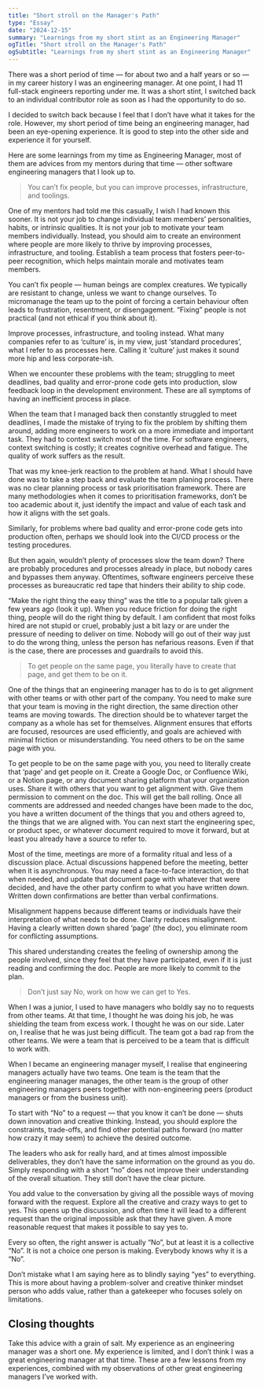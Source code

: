 ```yaml
---
title: "Short stroll on the Manager's Path"
type: "Essay"
date: "2024-12-15"
summary: "Learnings from my short stint as an Engineering Manager"
ogTitle: "Short stroll on the Manager's Path"
ogSubtitle: "Learnings from my short stint as an Engineering Manager"
---
```


There was a short period of time — for about two and a half years or so — in my career history I was an engineering manager. At one point, I had 11 full-stack engineers reporting under me. It was a short stint, I switched back to an individual contributor role as soon as I had the opportunity to do so. 

I decided to switch back because I feel that I don’t have what it takes for the role. However, my short period of time being an engineering manager, had been an eye-opening experience. It is good to step into the other side and experience it for yourself.

Here are some learnings from my time as Engineering Manager, most of them are advices from my mentors during that time — other software engineering managers that I look up to.

> You can’t fix people, but you can improve processes, infrastructure, and toolings.

One of my mentors had told me this casually, I wish I had known this sooner. It is not your job to change individual team members’ personalities, habits, or intrinsic qualities. It is not your job to motivate your team members individually. Instead, you should aim to create an environment where people are more likely to thrive by improving processes, infrastructure, and tooling. Establish a team process that fosters peer-to-peer recognition, which helps maintain morale and motivates team members.

You can’t fix people — human beings are complex creatures. We typically are resistant to change, unless we want to change ourselves. To micromanage the team up to the point of forcing a certain behaviour often leads to frustration, resentment, or disengagement. “Fixing” people is not practical (and not ethical if you think about it).

Improve processes, infrastructure, and tooling instead. What many companies refer to as ‘culture’ is, in my view, just ‘standard procedures’, what I refer to as processes here. Calling it ‘culture’ just makes it sound more hip and less corporate-ish.

When we encounter these problems with the team; struggling to meet deadlines, bad quality and error-prone code gets into production, slow feedback loop in the development environment. These are all symptoms of having an inefficient process in place.

When the team that I managed back then constantly struggled to meet deadlines, I made the mistake of trying to fix the problem by shifting them around, adding more engineers to work on a more immediate and important task. They had to context switch most of the time. For software engineers, context switching is costly; it creates cognitive overhead and fatigue. The quality of work suffers as the result. 

That was my knee-jerk reaction to the problem at hand. What I should have done was to take a step back and evaluate the team planing process. There was no clear planning process or task prioritisation framework. There are many methodologies when it comes to prioritisation frameworks, don’t be too academic about it, just identify the impact and value of each task and how it aligns with the set goals.

Similarly, for problems where bad quality and error-prone code gets into production often, perhaps we should look into the CI/CD process or the testing procedures. 

But then again, wouldn’t plenty of processes slow the team down?  There are probably procedures and processes already in place, but nobody cares and bypasses them anyway. Oftentimes, software engineers perceive these processes as bureaucratic red tape that hinders their ability to ship code.

“Make the right thing the easy thing” was the title to a popular talk given a few years ago (look it up). When you reduce friction for doing the right thing, people will do the right thing by default. I am confident that most folks hired are not stupid or cruel, probably just a bit lazy or are under the pressure of needing to deliver on time. Nobody will go out of their way just to do the wrong thing, unless the person has nefarious reasons. Even if that is the case, there are processes and guardrails to avoid this.

> To get people on the same page, you literally have to create that page, and get them to be on it.

One of the things that an engineering manager has to do is to get alignment with other teams or with other part of the company. You need to make sure that your team is moving in the right direction, the same direction other teams are moving towards. The direction should be to whatever target the company as a whole has set for themselves. Alignment ensures that efforts are focused, resources are used efficiently, and goals are achieved with minimal friction or misunderstanding. You need others to be on the same page with you.

To get people to be on the same page with you, you need to literally create that ‘page’ and get people on it. Create a Google Doc, or Confluence Wiki, or a Notion page, or any document sharing platform that your organization uses. Share it with others that you want to get alignment with. Give them permission to comment on the doc. This will get the ball rolling. Once all comments are addressed and needed changes have been made to the doc, you have a written document of the things that you and others agreed to, the things that we are aligned with. You can next start the engineering spec, or product spec, or whatever document required to move it forward, but at least you already have a source to refer to.

Most of the time, meetings are more of a formality ritual and less of a discussion place. Actual discussions happened before the meeting, better when it is asynchronous. You may need a face-to-face interaction, do that when needed, and update that document page with whatever that were decided, and have the other party confirm to what you have written down. Written down confirmations are better than verbal confirmations. 

Misalignment happens because different teams or individuals have their interpretation of what needs to be done. Clarity reduces misalignment. Having a clearly written down shared ‘page’ (the doc), you eliminate room for conflicting assumptions. 

This shared understanding creates the feeling of ownership among the people involved, since they feel that they have participated, even if it is just reading and confirming the doc. People are more likely to commit to the plan.

> Don’t just say No, work on how we can get to Yes.

When I was a junior, I used to have managers who boldly say no to requests from other teams. At that time, I thought he was doing his job, he was shielding the team from excess work. I thought he was on our side. Later on, I realise that he was just being difficult. The team got a bad rap from the other teams. We were a team that is perceived to be a team that is difficult to work with.

When I became an engineering manager myself, I realise that engineering managers actually have two teams. One team is the team that the engineering manager manages, the other team is the group of other engineering managers peers together with non-engineering peers (product managers or from the business unit).

To start with “No” to a request — that you know it can’t be done — shuts down innovation and creative thinking. Instead, you should explore the constraints, trade-offs, and find other potential paths forward (no matter how crazy it may seem) to achieve the desired outcome.

The leaders who ask for really hard, and at times almost impossible deliverables, they don’t have the same information on the ground as you do. Simply responding with a short “no” does not improve their understanding of the overall situation. They still don’t have the clear picture.

You add value to the conversation by giving all the possible ways of moving forward with the request. Explore all the creative and crazy ways to get to yes. This opens up the discussion, and often time it will lead to a different request than the original impossible ask that they have given. A more reasonable request that makes it possible to say yes to.

Every so often, the right answer is actually “No”, but at least it is a collective “No”. It is not a choice one person is making. Everybody knows why it is a “No”.

Don’t mistake what I am saying here as to blindly saying “yes” to everything. This is more about having a problem-solver and creative thinker mindset person who adds value, rather than a gatekeeper who focuses solely on limitations.

## Closing thoughts

Take this advice with a grain of salt. My experience as an engineering manager was a short one. My experience is limited, and I don’t think I was a great engineering manager at that time. These are a few lessons from my experiences, combined with my observations of other great engineering managers I’ve worked with.
